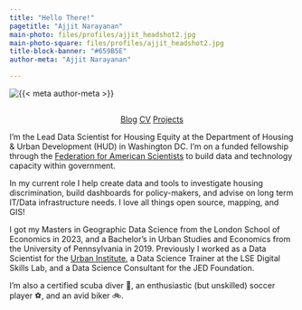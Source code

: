```yaml
---
title: "Hello There!"
pagetitle: "Ajjit Narayanan"
main-photo: files/profiles/ajjit_headshot2.jpg
main-photo-square: files/profiles/ajjit_headshot2.jpg
title-block-banner: "#659B5E"
author-meta: "Ajjit Narayanan"

---
```


::: {.grid}

::: {.g-col-12 .g-col-sm-4}

```{=html}
<div class="grid" style="--bs-columns: 5; row-gap: 0;">
  <div class="g-col-1 g-col-sm-0"></div>
  <div class="g-col-3 g-col-sm-5">
    <picture>
      <source media="(max-width: 576px)" srcset="{{< meta main-photo-square >}}">
      <source media="(min-width: 576px)" srcset="{{< meta main-photo >}}">
      <img class="img-fluid" src="{{< meta main-photo >}}" alt="{{< meta author-meta >}}">
    </picture>
  </div>
  <div class="g-col-1 g-col-sm-0"></div>
</div>
```
<hr style="height:1px; visibility:hidden;" />
<div>
<center>
<a href="blog/index.qmd" class="btn btn-outline-light" role="button">Blog</a>
<a href="resume/index.qmd" class="btn btn-outline-light" role="button">CV</a>
<a href="projects/index.qmd" class="btn btn-outline-light" role="button">Projects</a>
</center>
</div>


:::

::: {.g-col-12 .g-col-sm-8}

I'm the Lead Data Scientist for Housing Equity at the Department of Housing & Urban Development (HUD) in Washington DC. I'm on a funded fellowship through the [Federation for American Scientists](https://fas.org/talent-hub/impact-fellowship/) to build data and technology capacity within government. 

In my current role I help create data and tools to investigate housing discrimination, build dashboards for policy-makers, and advise on long term IT/Data infrastructure needs. I love all things open source, mapping, and GIS!

I got my Masters in Geographic Data Science from the London School of Economics in 2023, and a Bachelor's in Urban Studies and Economics from the University of Pennsylvania in 2019. Previously I worked as a Data Scientist for the [Urban Institute](https://www.urban.org/author/ajjit-narayanan), a Data Science Trainer at the LSE Digital Skills Lab, and a Data Science Consultant for the JED Foundation. 

I'm also a certified scuba diver 🤿, an enthusiastic (but unskilled) soccer player ⚽, and an avid biker 🚲.

:::

:::